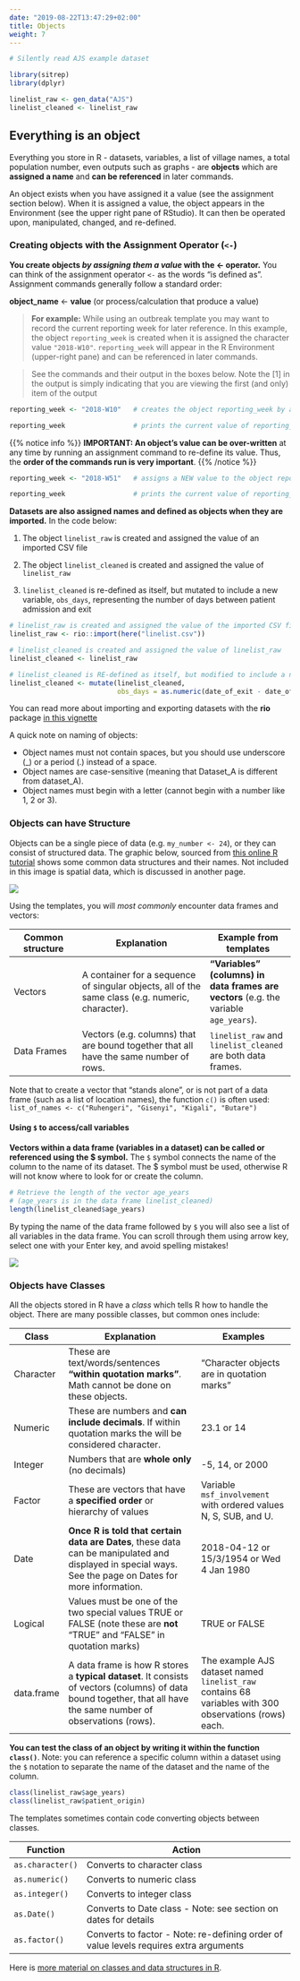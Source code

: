 ```yaml
---
date: "2019-08-22T13:47:29+02:00"
title: Objects
weight: 7
---
```


```r
# Silently read AJS example dataset

library(sitrep)
library(dplyr)

linelist_raw <- gen_data("AJS")
linelist_cleaned <- linelist_raw
```

## Everything is an object  

Everything you store in R - datasets, variables, a list of village names, a total population number, even outputs such as graphs - are **objects** which are **assigned a name** and **can be referenced** in later commands.  

An object exists when you have assigned it a value (see the assignment section below). When it is assigned a value, the object appears in the Environment (see the upper right pane of RStudio). It can then be operated upon, manipulated, changed, and re-defined.

### Creating objects with the Assignment Operator (`<-`)

**You create objects *by assigning them a value* with the <- operator.** You can think of the assignment operator `<-` as the words "is defined as". Assignment commands generally follow a standard order:  
  
 
**object_name**  <-  **value** (or process/calculation that produce a value)

> **For example:** While using an outbreak template you may want to record the current reporting week for later reference. In this example, the object `reporting_week` is created when it is assigned the character value `"2018-W10"`. `reporting_week` will appear in the R Environment (upper-right pane) and can be referenced in later commands.

> See the commands and their output in the boxes below. Note the [1] in the output is simply indicating that you are viewing the first (and only) item of the output

```r
reporting_week <- "2018-W10"   # creates the object reporting_week by assigning a value

reporting_week                 # prints the current value of reporting_week
```

{{% notice info %}}
**IMPORTANT: An object's value can be over-written** at any time by running an assignment command to re-define its value. Thus, the **order of the commands run is very important**.
{{% /notice %}}


```r
reporting_week <- "2018-W51"   # assigns a NEW value to the object reporting_week

reporting_week                 # prints the current value of reporting_week
```

**Datasets are also assigned names and defined as objects when they are imported.** In the code below:  

1) The object `linelist_raw` is created and assigned the value of an imported CSV file  

2) The object `linelist_cleaned` is created and assigned the value of `linelist_raw`  

3) `linelist_cleaned` is re-defined as itself, but mutated to include a new variable, `obs_days`, representing the number of days between patient admission and exit

```r
# linelist_raw is created and assigned the value of the imported CSV file
linelist_raw <- rio::import(here("linelist.csv"))

# linelist_cleaned is created and assigned the value of linelist_raw
linelist_cleaned <- linelist_raw

# linelist_cleaned is RE-defined as itself, but modified to include a new variable
linelist_cleaned <- mutate(linelist_cleaned, 
                           obs_days = as.numeric(date_of_exit - date_of_admission))


```

You can read more about importing and exporting datasets with the **rio** package [in this vignette](https://rdrr.io/cran/rio/f/vignettes/rio.Rmd)

A quick note on naming of objects:

  * Object names must not contain spaces, but you should use underscore (_) or a period (.) instead of a space.  
  * Object names are case-sensitive (meaning that Dataset_A is different from dataset_A). 
  * Object names must begin with a letter (cannot begin with a number like 1, 2 or 3).  

### Objects can have Structure  

Objects can be a single piece of data (e.g. `my_number <- 24`), or they can consist of structured data. The graphic below, sourced from [this online R tutorial](http://venus.ifca.unican.es/Rintro/dataStruct.html) shows some common data structures and their names. Not included in this image is spatial data, which is discussed in another page.  

![](/images/r_data_structures.png)  

Using the templates, you will *most commonly* encounter data frames and vectors:  


Common structure | Explanation | Example from templates
------------------- | ------------------------------------ | ------------------------  
Vectors | A container for a sequence of singular objects, all of the same class (e.g. numeric, character). | **"Variables" (columns) in data frames are vectors** (e.g. the variable `age_years`).  
Data Frames | Vectors (e.g. columns) that are bound together that all have the same number of rows. | `linelist_raw` and `linelist_cleaned` are both data frames.  

Note that to create a vector that "stands alone", or is not part of a data frame (such as a list of location names), the function `c()` is often used:  
`list_of_names <- c("Ruhengeri", "Gisenyi", "Kigali", "Butare")`  


#### Using `$` to access/call variables  

**Vectors within a data frame (variables in a dataset) can be called or referenced using the $ symbol.** The `$` symbol connects the name of the column to the name of its dataset. The $ symbol must be used, otherwise R will not know where to look for or create the column.  

```r
# Retrieve the length of the vector age_years
# (age_years is in the data frame linelist_cleaned)
length(linelist_cleaned$age_years)  
```

By typing the name of the data frame followed by `$` you will also see a list of all variables in the data frame. You can scroll through them using arrow key, select one with your Enter key, and avoid spelling mistakes!  

![](/images/Calling_Names.gif)  


### Objects have Classes  

All the objects stored in R have a *class* which tells R how to handle the object. There are many possible classes, but common ones include:

Class |	Explanation | Examples
------ | ------------------------------------------ |  -----------------------------
Character	| These are text/words/sentences **"within quotation marks"**. Math cannot be done on these objects.	| "Character objects are in quotation marks"  
Numeric	| These are numbers and **can include decimals**. If within quotation marks the will be considered character. | 23.1 or 14  
Integer | Numbers that are **whole only** (no decimals) | -5, 14, or 2000  
Factor | These are vectors that have a **specified order** or hierarchy of values | Variable `msf_involvement` with ordered values N, S, SUB, and U.  
Date | **Once R is told that certain data are Dates**, these data can be manipulated and displayed in special ways. See the page on Dates for more information. | 2018-04-12 or 15/3/1954 or Wed 4 Jan 1980  
Logical | Values must be one of the two special values TRUE or FALSE (note these are **not** "TRUE" and "FALSE" in quotation marks) | TRUE or FALSE  
data.frame | A data frame is how R stores a **typical dataset**. It consists of vectors (columns) of data bound together, that all have the same number of observations (rows). | The example AJS dataset named `linelist_raw` contains 68 variables with 300 observations (rows) each.  

**You can test the class of an object by writing it within the function `class()`**. Note: you can reference a specific column within a dataset using the `$` notation to separate the name of the dataset and the name of the column.

```r
class(linelist_raw$age_years)
class(linelist_raw$patient_origin)
```

The templates sometimes contain code converting objects between classes.

Function | Action  
----------------- | --------------------------------------------------------------    
`as.character()` | Converts to character class  
`as.numeric()` | Converts to numeric class  
`as.integer()` | Converts to integer class
`as.Date()` | Converts to Date class - Note: see section on dates for details  
`as.factor()` | Converts to factor - Note: re-defining order of value levels requires extra arguments

Here is [more material on classes and data structures in R](https://swcarpentry.github.io/r-novice-inflammation/13-supp-data-structures/).  

